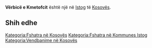 {{Fshat në 
 | Emri                = Vërbicë e Kmetofcit
 | EmriAlt                = 
 | NAME_SHORT_FORM=      
 | NAME_GENERIC=      
 | NAME_SORT_NAME_RO=      VERBICEEKMETOFCIT
 | FULL_NAME_RO = Vërbicë e Kmetofcit
 | FULL_NAME_ND_RO=Verbice e Kmetofcit
 | SORT_NAME_RG=VERBICEEKMETOFCIT
 | FULL_NAME_RG=Vërbicë e Kmetofcit
 | FULL_NAME_ND_RG=Verbice e Kmetofcit
 | SRP_NAME_SHORT_FORM=      
 | SRP_NAME_GENERIC=      
 | SRP_NAME_SORT_NAME_RO=      
 | SRP_FULL_NAME_RO = 
 | SRP_FULL_NAME_ND_RO=
 | SRP_SORT_NAME_RG=
 | SRP_FULL_NAME_RG=
 | SRP_FULL_NAME_ND_RG=
 | Emri (Rasa dhanore) = 
 | Figura              = 
 | Shteti              = Kosovo
 | Komuna              = Istog
 | Kodi postar         = 
 | Sipërfaqja          = 

 | Popullsia           = 

 | Regj. i popullsisë  = 
 | Dend. e popullsisë  = 
 | Faqja zyrtare       = 
 <!--- Koordinatat ----> 
 | Gjerësia            = 42.4775
 | Gjatësia            = 21.525278
 | Lartësia            = 
}}
'''Vërbicë e Kmetofcit''' është një [[]] në [[Istog]] të [[Kosovës]].

<!-- == Gjeografia == -->
<!-- == Historia == -->
<!-- == Demografia == -->
== Shih edhe ==
{{Komuna Istog}}
{{Kosovo-Administrata-Cung}}

[[Kategoria:Fshatra në Kosovës]]
[[Kategoria:Fshatra në Kommunes Istog]]
[[Kategoria:Vendbanime në Kosovës]]
